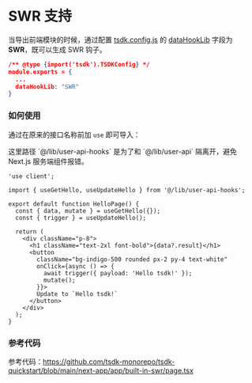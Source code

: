 
# SWR 支持

当导出前端模块的时候，通过配置 [tsdk.config.js](./tsdk.config) 的 [dataHookLib](./tsdk.config#datahooklib) 字段为 **SWR**，既可以生成 SWR 钩子。

```json filename="tsdk.config.js" {4}
/** @type {import('tsdk').TSDKConfig} */
module.exports = {
  ...
  dataHookLib: "SWR"
}
```

### 如何使用

通过在原来的接口名称前加 `use` 即可导入：

<Callout>
  这里路径 `@/lib/user-api-hooks` 是为了和 `@/lib/user-api` 隔离开，避免 Next.js 服务端组件报错。
</Callout>

```tsx
'use client';

import { useGetHello, useUpdateHello } from '@/lib/user-api-hooks';

export default function HelloPage() {
  const { data, mutate } = useGetHello({});
  const { trigger } = useUpdateHello();

  return (
    <div className="p-8">
      <h1 className="text-2xl font-bold">{data?.result}</h1>
      <button
        className="bg-indigo-500 rounded px-2 py-4 text-white"
        onClick={async () => {
          await trigger({ payload: 'Hello tsdk!' });
          mutate();
        }}>
        Update to `Hello tsdk!`
      </button>
    </div>
  );
}
```

### 参考代码

参考代码：https://github.com/tsdk-monorepo/tsdk-quickstart/blob/main/next-app/app/built-in-swr/page.tsx
